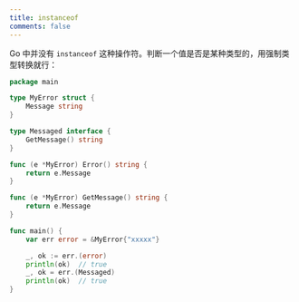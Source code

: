 ```yaml
---
title: instanceof
comments: false
---
```


Go 中并没有 `instanceof` 这种操作符。判断一个值是否是某种类型的，用强制类型转换就行：

```go
package main

type MyError struct {
	Message string
}

type Messaged interface {
	GetMessage() string
}

func (e *MyError) Error() string {
	return e.Message
}

func (e *MyError) GetMessage() string {
	return e.Message
}

func main() {
	var err error = &MyError{"xxxxx"}

	_, ok := err.(error)
	println(ok)  // true
	_, ok = err.(Messaged)
	println(ok)  // true
}
```